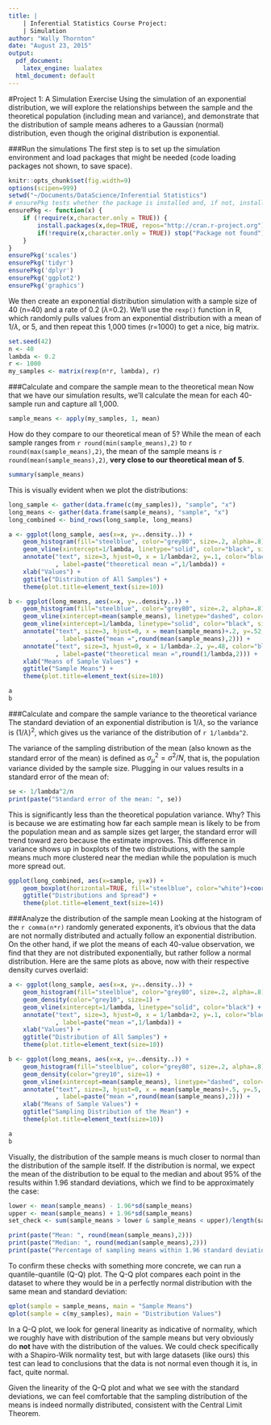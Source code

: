 ```yaml
---
title: |
    | Inferential Statistics Course Project:
    | Simulation
author: "Wally Thornton"
date: "August 23, 2015"
output:
  pdf_document:
    latex_engine: lualatex
  html_document: default
---
```

#Project 1: A Simulation Exercise
Using the simulation of an exponential distribution, we will explore the relationships between the sample and the theoretical population (including mean and variance), and demonstrate that the distribution of sample means adheres to a Gaussian (normal) distribution, even though the original distribution is exponential.

###Run the simulations
The first step is to set up the simulation environment and load packages that might be needed (code loading packages not shown, to save space).
```r
knitr::opts_chunk$set(fig.width=9)
options(scipen=999)
setwd("~/Documents/DataScience/Inferential Statistics")
# ensurePkg tests whether the package is installed and, if not, installs it.
ensurePkg <- function(x) {
    if (!require(x,character.only = TRUE)) {
        install.packages(x,dep=TRUE, repos="http://cran.r-project.org")
        if(!require(x,character.only = TRUE)) stop("Package not found")
    }
}
ensurePkg('scales')
ensurePkg('tidyr')
ensurePkg('dplyr')
ensurePkg('ggplot2')
ensurePkg('graphics')
```

We then create an exponential distribution simulation with a sample size of 40 (n=40) and a rate of 0.2 ($\lambda$=0.2). We'll use the `rexp()` function in R, which randomly pulls values from an exponential distribution with a mean of 1/$\lambda$, or 5, and then repeat this 1,000 times (r=1000) to get a nice, big matrix.
```r
set.seed(42)
n <- 40
lambda <- 0.2
r <- 1000
my_samples <- matrix(rexp(n*r, lambda), r)
```
###Calculate and compare the sample mean to the theoretical mean
Now that we have our simulation results, we'll calculate the mean for each 40-sample run and capture all 1,000.
```r
sample_means <- apply(my_samples, 1, mean)
```
How do they compare to our theoretical mean of 5? While the mean of each sample ranges from `r round(min(sample_means),2)` to `r round(max(sample_means),2)`, the mean of the sample means is `r round(mean(sample_means),2)`, **very close to our theoretical mean of 5**.
```r
summary(sample_means)
```
This is visually evident when we plot the distributions:

```r
long_sample <- gather(data.frame(c(my_samples)), "sample", "x")
long_means <- gather(data.frame(sample_means), "sample", "x")
long_combined <- bind_rows(long_sample, long_means)

a <- ggplot(long_sample, aes(x=x, y=..density..)) +
    geom_histogram(fill="steelblue", color="grey80", size=.2, alpha=.8) +
    geom_vline(xintercept=1/lambda, linetype="solid", color="black", size = 1) + 
    annotate("text", size=3, hjust=0, x = 1/lambda+2, y=.1, color="black"
             , label=paste("theoretical mean =",1/lambda)) + 
    xlab("Values") +
    ggtitle("Distribution of All Samples") +
    theme(plot.title=element_text(size=10))

b <- ggplot(long_means, aes(x=x, y=..density..)) +
    geom_histogram(fill="steelblue", color="grey80", size=.2, alpha=.8) +
    geom_vline(xintercept=mean(sample_means), linetype="dashed", color="red", size=1) + 
    geom_vline(xintercept=1/lambda, linetype="solid", color="black", size=.7) + 
    annotate("text", size=3, hjust=0, x = mean(sample_means)+.2, y=.52, color="red"
             , label=paste("mean =",round(mean(sample_means),2))) + 
    annotate("text", size=3, hjust=0, x = 1/lambda+.2, y=.48, color="black"
             , label=paste("theoretical mean =",round(1/lambda,2))) +     
    xlab("Means of Sample Values") +
    ggtitle("Sample Means") +
    theme(plot.title=element_text(size=10))
```
```r
a
b
```

###Calculate and compare the sample variance to the theoretical variance
The standard deviation of an exponential distribution is 1/$\lambda$, so the variance is $(1/\lambda)^2$, which gives us the variance of the distribution of `r 1/lambda^2`.

The variance of the sampling distribution of the mean (also known as the standard error of the mean) is defined as $\sigma_\mu^2 = \sigma^2/N$, that is, the population variance divided by the sample size. Plugging in our values results in a standard error of the mean of:
```r
se <- 1/lambda^2/n
print(paste("Standard error of the mean: ", se))
```
This is significantly less than the theoretical population variance. Why? This is because we are estimating how far each sample mean is likely to be from the population mean and as sample sizes get larger, the standard error will trend toward zero because the estimate improves. This difference in variance shows up in boxplots of the two distributions, with the sample means much more clustered near the median while the population is much more spread out.

```r
ggplot(long_combined, aes(x=sample, y=x)) + 
    geom_boxplot(horizontal=TRUE, fill="steelblue", color="white")+coord_flip() + 
    ggtitle("Distributions and Spread") +
    theme(plot.title=element_text(size=14))
```

###Analyze the distribution of the sample mean
Looking at the histogram of the `r comma(n*r)` randomly generated exponents, it's obvious that the data are not normally distributed and actually follow an exponential distribution. On the other hand, if we plot the means of each 40-value observation, we find that they are not distributed exponentially, but rather follow a normal distribution. Here are the same plots as above, now with their respective density curves overlaid:

```r
a <- ggplot(long_sample, aes(x=x, y=..density..)) +
    geom_histogram(fill="steelblue", color="grey80", size=.2, alpha=.8) +
    geom_density(color="grey10", size=1) + 
    geom_vline(xintercept=1/lambda, linetype="solid", color="black") + 
    annotate("text", size=3, hjust=0, x = 1/lambda+2, y=.1, color="black"
             , label=paste("mean =",1/lambda)) + 
    xlab("Values") +
    ggtitle("Distribution of All Samples") +
    theme(plot.title=element_text(size=10))

b <- ggplot(long_means, aes(x=x, y=..density..)) +
    geom_histogram(fill="steelblue", color="grey80", size=.2, alpha=.8) +
    geom_density(color="grey10", size=1) + 
    geom_vline(xintercept=mean(sample_means), linetype="dashed", color="red") + 
    annotate("text", size=3, hjust=0, x = mean(sample_means)+.5, y=.5, color="red"
             , label=paste("mean =",round(mean(sample_means),2))) + 
    xlab("Means of Sample Values") +
    ggtitle("Sampling Distribution of the Mean") +
    theme(plot.title=element_text(size=10))
```
```r
a
b
```

Visually, the distribution of the sample means is much closer to normal than the distribution of the sample itself. If the distribution is normal, we expect the mean of the distribution to be equal to the median and about 95% of the results within 1.96 standard deviations, which we find to be approximately the case:
```r
lower <- mean(sample_means) - 1.96*sd(sample_means)
upper <- mean(sample_means) + 1.96*sd(sample_means)
set_check <- sum(sample_means > lower & sample_means < upper)/length(sample_means)
```
```r
print(paste("Mean: ", round(mean(sample_means),2)))
print(paste("Median: ", round(median(sample_means),2)))
print(paste("Percentage of sampling means within 1.96 standard deviations: ", percent(set_check)))
```

To confirm these checks with something more concrete, we can run a quantile-quantile (Q-Q) plot. The Q-Q plot compares each point in the dataset to where they would be in a perfectly normal distribution with the same mean and standard deviation:

```r
qplot(sample = sample_means, main = "Sample Means")
qplot(sample = c(my_samples), main = "Distribution Values")
```

In a Q-Q plot, we look for general linearity as indicative of normality, which we roughly have with distribution of the sample means but very obviously do **not** have with the distribution of the values. We could check specifically with a Shapiro-Wilk normality test, but with large datasets (like ours) this test can lead to conclusions that the data is not normal even though it is, in fact, quite normal.

Given the linearity of the Q-Q plot and what we see with the standard deviations, we can feel comfortable that the sampling distribution of the means is indeed normally distributed, consistent with the Central Limit Theorem.